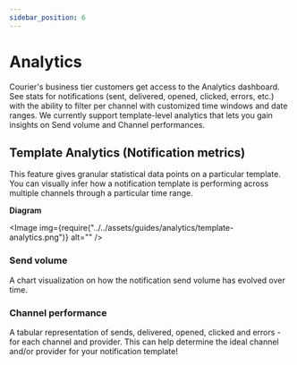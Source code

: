 ```yaml
---
sidebar_position: 6
---
```



# Analytics

Courier's business tier customers get access to the Analytics dashboard. See stats for notifications (sent, delivered, opened, clicked, errors, etc.) with the ability to filter per channel with customized time windows and date ranges. We currently support template-level analytics that lets you gain insights on Send volume and Channel performances.

## Template Analytics (Notification metrics)

This feature gives granular statistical data points on a particular template. You can visually infer how a notification template is performing across multiple channels through a particular time range.

**Diagram**

<Image img={require("../../assets/guides/analytics/template-analytics.png")} alt="" />

### Send volume

A chart visualization on how the notification send volume has evolved over time.

### Channel performance

A tabular representation of sends, delivered, opened, clicked and errors - for each channel and provider. This can help determine the ideal channel and/or provider for your notification template!
